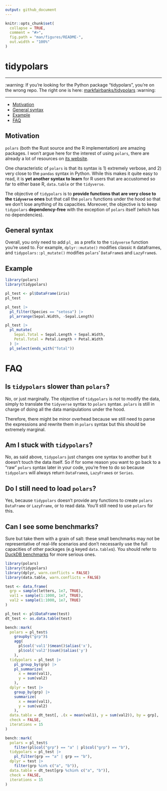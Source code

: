 ```yaml
---
output: github_document
---
```


<!-- README.md is generated from README.Rmd. Please edit that file -->

```r
knitr::opts_chunk$set(
  collapse = TRUE,
  comment = "#>",
  fig.path = "man/figures/README-",
  out.width = "100%"
)
```

# tidypolars

---

:warning: If you're looking for the Python package "tidypolars",
you're on the wrong repo. The right one is here: [markfairbanks/tidypolars](https://github.com/markfairbanks/tidypolars) :warning:

---

* [Motivation](#motivation) 
* [General syntax](#general-syntax) 
* [Example](#example)
* [FAQ](#faq)


## Motivation


`polars` (both the Rust source and the R implementation) are amazing packages.
I won't argue here for the interest of using `polars`, there are already a lot 
of resources on [its website](https://rpolars.github.io/).

One characteristic of `polars` is that its syntax is 1) extremely verbose, and 
2) very close to the `pandas` syntax in Python. While this makes it quite easy
to read, it is **yet another syntax to learn** for R users that are accustomed so
far to either base R, `data.table` or the `tidyverse`.

The objective of `tidypolars` is to **provide functions that are very close to
the `tidyverse` ones** but that call the `polars` functions under the hood so that
we don't lose anything of its capacities. Moreover, the objective is to keep
`tidypolars` **dependency-free** with the exception of `polars` itself (which
has no dependencies).


## General syntax

Overall, you only need to add `pl_` as a prefix to the `tidyverse` function you're
used to. For example, `dplyr::mutate()` modifies classic `R` dataframes, and 
`tidypolars::pl_mutate()` modifies `polars`' `DataFrame`s and `LazyFrame`s.

## Example

```r
library(polars)
library(tidypolars)

pl_test <- pl$DataFrame(iris)
pl_test

pl_test |> 
  pl_filter(Species == "setosa") |> 
  pl_arrange(Sepal.Width, -Sepal.Length)

pl_test |> 
  pl_mutate(
    Sepal.Total = Sepal.Length + Sepal.Width,
    Petal.Total = Petal.Length + Petal.Width
  ) |> 
  pl_select(ends_with("Total"))
```


# FAQ

## Is `tidypolars` slower than `polars`?

No, or just marginally. The objective of `tidypolars` is *not* to modify the
data, simply to translate the `tidyverse` syntax to `polars` syntax. `polars`
is still in charge of doing all the data manipulations under the hood.

Therefore, there might be minor overhead because we still need to parse the 
expressions and rewrite them in `polars` syntax but this should be extremely 
marginal.

## Am I stuck with `tidypolars`?

No, as said above, `tidypolars` just changes one syntax to another but it doesn't
touch the data itself. So if for some reason you want to go back to a "raw" 
`polars` syntax later in your code, you're free to do so because `tidypolars`
will always return `DataFrame`s, `LazyFrame`s or `Series`.

## Do I still need to load `polars`?

Yes, because `tidypolars` doesn't provide any functions to create `polars`
`DataFrame` or `LazyFrame`, or to read data. You'll still need to use `polars`
for this.


## Can I see some benchmarks?

Sure but take them with a grain of salt: these small benchmarks may not be 
representative of real-life scenarios and don't necessarily use the full capacities
of other packages (e.g keyed `data.table`s). You should refer to [DuckDB benchmarks](https://duckdblabs.github.io/db-benchmark/) for more serious ones.

```r
library(polars)
library(tidypolars)
library(dplyr, warn.conflicts = FALSE)
library(data.table, warn.conflicts = FALSE)

test <- data.frame(
  grp = sample(letters, 1e7, TRUE),
  val1 = sample(1:1000, 1e7, TRUE),
  val2 = sample(1:1000, 1e7, TRUE)
)

pl_test <- pl$DataFrame(test)
dt_test <- as.data.table(test)

bench::mark(
  polars = pl_test$
    groupby("grp")$
    agg(
      pl$col('val1')$mean()$alias('x'), 
      pl$col('val2')$sum()$alias('y')
    ),
  tidypolars = pl_test |> 
    pl_group_by(grp) |> 
    pl_summarize(
      x = mean(val1),
      y = sum(val2)
    ),
  dplyr = test |> 
    group_by(grp) |> 
    summarize(
      x = mean(val1),
      y = sum(val2)
    ),
  data.table = dt_test[, .(x = mean(val1), y = sum(val2)), by = grp],
  check = FALSE,
  iterations = 15
)

bench::mark(
  polars = pl_test$
    filter(pl$col("grp") == "a" | pl$col("grp") == "b"),
  tidypolars = pl_test |> 
    pl_filter(grp == "a" | grp == "b"),
  dplyr = test |> 
    filter(grp %in% c("a", "b")),
  data.table = dt_test[grp %chin% c("a", "b")],
  check = FALSE,
  iterations = 15
)
```
